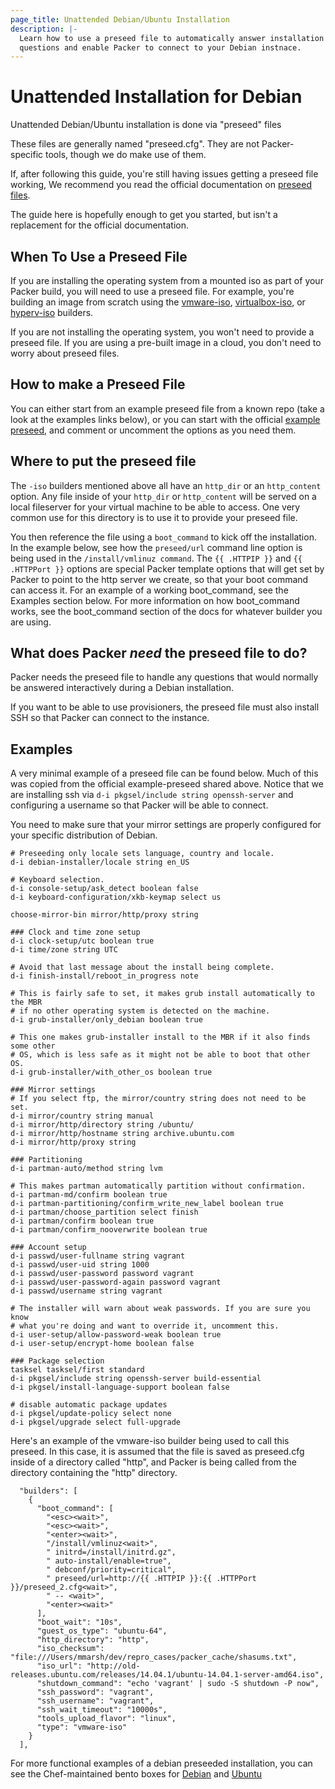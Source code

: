 ```yaml
---
page_title: Unattended Debian/Ubuntu Installation
description: |-
  Learn how to use a preseed file to automatically answer installation
  questions and enable Packer to connect to your Debian instnace.
---
```


# Unattended Installation for Debian

Unattended Debian/Ubuntu installation is done via "preseed" files

These files are generally named "preseed.cfg". They are not
Packer-specific tools, though we do make use of them.

If, after following this guide, you're still having issues getting a preseed
file working, We recommend you read the official documentation on
[preseed files](https://wiki.debian.org/DebianInstaller/Preseed).

The guide here is hopefully enough to get you started, but isn't a replacement
for the official documentation.

## When To Use a Preseed File

If you are installing the operating system from a mounted iso as part of
your Packer build, you will need to use a preseed file. For example, you're
building an image from scratch using the [vmware-iso](/docs/builders/vmware-iso),
[virtualbox-iso](/docs/builders/virtualbox-iso), or
[hyperv-iso](/docs/builders/hyperv-iso) builders.

If you are not installing the operating system, you won't need to provide a
preseed file. If you are using a pre-built image in a cloud, you don't need to
worry about preseed files.

## How to make a Preseed File

You can either start from an example preseed file from a known repo (take a look
at the examples links below), or you can start with the official [example
preseed](https://www.debian.org/releases/stable/example-preseed.txt), and
comment or uncomment the options as you need them.

## Where to put the preseed file

The `-iso` builders mentioned above all have an `http_dir` or an `http_content`
option. Any file inside of your `http_dir` or `http_content` will be served on a
local fileserver for your virtual machine to be able to access. One very common
use for this directory is to use it to provide your preseed file.

You then reference the file using a `boot_command` to kick off the installation.
In the example below, see how the `preseed/url` command line option is being
used in the `/install/vmlinuz command`. The `{{ .HTTPIP }}` and
`{{ .HTTPPort }}` options are special Packer template options that will get set
by Packer to point to the http server we create, so that your boot command can
access it. For an example of a working boot_command, see the Examples section
below. For more information on how boot_command works, see the
boot_command section of the docs for whatever builder you are using.

## What does Packer _need_ the preseed file to do?

Packer needs the preseed file to handle any questions that would normally be
answered interactively during a Debian installation.

If you want to be able to use provisioners, the preseed file must also install
SSH so that Packer can connect to the instance.

## Examples

A very minimal example of a preseed file can be found below. Much of this was
copied from the official example-preseed shared above. Notice that we are
installing ssh via `d-i pkgsel/include string openssh-server` and configuring
a username so that Packer will be able to connect.

You need to make sure that your mirror settings are properly configured for your
specific distribution of Debian.

```shell
# Preseeding only locale sets language, country and locale.
d-i debian-installer/locale string en_US

# Keyboard selection.
d-i console-setup/ask_detect boolean false
d-i keyboard-configuration/xkb-keymap select us

choose-mirror-bin mirror/http/proxy string

### Clock and time zone setup
d-i clock-setup/utc boolean true
d-i time/zone string UTC

# Avoid that last message about the install being complete.
d-i finish-install/reboot_in_progress note

# This is fairly safe to set, it makes grub install automatically to the MBR
# if no other operating system is detected on the machine.
d-i grub-installer/only_debian boolean true

# This one makes grub-installer install to the MBR if it also finds some other
# OS, which is less safe as it might not be able to boot that other OS.
d-i grub-installer/with_other_os boolean true

### Mirror settings
# If you select ftp, the mirror/country string does not need to be set.
d-i mirror/country string manual
d-i mirror/http/directory string /ubuntu/
d-i mirror/http/hostname string archive.ubuntu.com
d-i mirror/http/proxy string

### Partitioning
d-i partman-auto/method string lvm

# This makes partman automatically partition without confirmation.
d-i partman-md/confirm boolean true
d-i partman-partitioning/confirm_write_new_label boolean true
d-i partman/choose_partition select finish
d-i partman/confirm boolean true
d-i partman/confirm_nooverwrite boolean true

### Account setup
d-i passwd/user-fullname string vagrant
d-i passwd/user-uid string 1000
d-i passwd/user-password password vagrant
d-i passwd/user-password-again password vagrant
d-i passwd/username string vagrant

# The installer will warn about weak passwords. If you are sure you know
# what you're doing and want to override it, uncomment this.
d-i user-setup/allow-password-weak boolean true
d-i user-setup/encrypt-home boolean false

### Package selection
tasksel tasksel/first standard
d-i pkgsel/include string openssh-server build-essential
d-i pkgsel/install-language-support boolean false

# disable automatic package updates
d-i pkgsel/update-policy select none
d-i pkgsel/upgrade select full-upgrade
```

Here's an example of the vmware-iso builder being used to call this preseed.
In this case, it is assumed that the file is saved as preseed.cfg inside of a
directory called "http", and Packer is being called from the directory
containing the "http" directory.

```hcl
  "builders": [
    {
      "boot_command": [
        "<esc><wait>",
        "<esc><wait>",
        "<enter><wait>",
        "/install/vmlinuz<wait>",
        " initrd=/install/initrd.gz",
        " auto-install/enable=true",
        " debconf/priority=critical",
        " preseed/url=http://{{ .HTTPIP }}:{{ .HTTPPort }}/preseed_2.cfg<wait>",
        " -- <wait>",
        "<enter><wait>"
      ],
      "boot_wait": "10s",
      "guest_os_type": "ubuntu-64",
      "http_directory": "http",
      "iso_checksum": "file:///Users/mmarsh/dev/repro_cases/packer_cache/shasums.txt",
      "iso_url": "http://old-releases.ubuntu.com/releases/14.04.1/ubuntu-14.04.1-server-amd64.iso",
      "shutdown_command": "echo 'vagrant' | sudo -S shutdown -P now",
      "ssh_password": "vagrant",
      "ssh_username": "vagrant",
      "ssh_wait_timeout": "10000s",
      "tools_upload_flavor": "linux",
      "type": "vmware-iso"
    }
  ],
```

For more functional examples of a debian preseeded installation, you can see the
Chef-maintained bento boxes for [Debian](https://github.com/chef/bento/tree/master/packer_templates/debian)
and [Ubuntu](https://github.com/chef/bento/tree/master/packer_templates/ubuntu)
